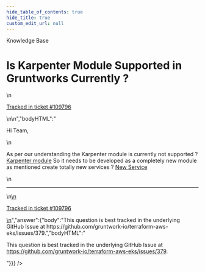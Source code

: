 ```yaml
---
hide_table_of_contents: true
hide_title: true
custom_edit_url: null
---
```



<head>
  <link rel="canonical" href="https://github.com/gruntwork-io/knowledge-base/discussions/634" />
</head>

<CenterLayout>
<span className="searchCategory">Knowledge Base</span>
<h1>Is Karpenter Module Supported in Gruntworks Currently ?</h1>
<GitHub discussion={{"id":"D_kwDOF8slf84ASLG9","number":634,"author":{"login":"bangupoc"},"title":"Is Karpenter Module Supported in Gruntworks Currently ?","body":"\nHi Team,\r\n\r\nAs per our understanding the Karpenter module is currently not supported ? [Karpenter module](https://github.com/gruntwork-io/knowledge-base/discussions/563) So it needs to be developed as a completely new module as mentioned create totally new services ? [New Service](https://docs.gruntwork.io/reference/services/intro/create-your-own-service-catalog#creating-a-service-catalog)\n\n---\n\n<ins datetime=\"2023-01-17T08:56:01Z\">\n  <p><a href=\"https://support.gruntwork.io/hc/requests/109796\">Tracked in ticket #109796</a></p>\n</ins>\n","bodyHTML":"<p dir=\"auto\">Hi Team,</p>\n<p dir=\"auto\">As per our understanding the Karpenter module is currently not supported ? <a href=\"https://github.com/gruntwork-io/knowledge-base/discussions/563\" data-hovercard-type=\"discussion\" data-hovercard-url=\"/gruntwork-io/knowledge-base/discussions/563/hovercard\">Karpenter module</a> So it needs to be developed as a completely new module as mentioned create totally new services ? <a href=\"https://docs.gruntwork.io/reference/services/intro/create-your-own-service-catalog#creating-a-service-catalog\" rel=\"nofollow\">New Service</a></p>\n<hr>\n<ins datetime=\"2023-01-17T08:56:01Z\">\n  <p dir=\"auto\"><a href=\"https://support.gruntwork.io/hc/requests/109796\" rel=\"nofollow\">Tracked in ticket #109796</a></p>\n</ins>","answer":{"body":"This question is best tracked in the underlying GitHub Issue at https://github.com/gruntwork-io/terraform-aws-eks/issues/379.","bodyHTML":"<p dir=\"auto\">This question is best tracked in the underlying GitHub Issue at <a href=\"https://github.com/gruntwork-io/terraform-aws-eks/issues/379\">https://github.com/gruntwork-io/terraform-aws-eks/issues/379</a>.</p>"}}} />

</CenterLayout>
  

<!-- ##DOCS-SOURCER-START
{
  "sourcePlugin": "github-discussions",
  "hash": "bd18deec81cf46e4e41e95fc29c755ed"
}
##DOCS-SOURCER-END -->
